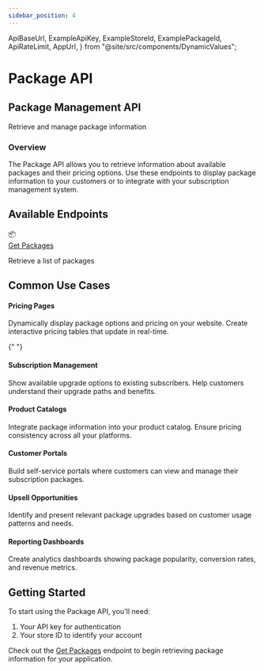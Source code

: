 ```yaml
---
sidebar_position: 4
---
```


  ApiBaseUrl,
  ExampleApiKey,
  ExampleStoreId,
  ExamplePackageId,
  ApiRateLimit,
  AppUrl,
} from "@site/src/components/DynamicValues";

# Package API

<div className="explorer-header">
  <div className="explorer-header-content">
    <h2>Package Management API</h2>
    <p>Retrieve and manage package information</p>
  </div>
</div>

<div className="introduction-section">
  <div className="introduction-card">
    <h3>Overview</h3>
    <p>
      The Package API allows you to retrieve information about available
      packages and their pricing options. Use these endpoints to display package
      information to your customers or to integrate with your subscription
      management system.
    </p>
  </div>
</div>

## Available Endpoints

<div className="endpoints-section">
  <div className="endpoints-card">
    <div className="endpoint-category">
      <div className="endpoint-list">
        <div className="endpoint-item">
          <div className="endpoint-icon">📦</div>
          <div className="endpoint-content">
            <a href="/api-reference/packages/get-packages">Get Packages</a>
            <p>Retrieve a list of packages</p>
          </div>
        </div>
      </div>
    </div>
  </div>
</div>

## Common Use Cases

<div className="use-cases-section">
  <div className="use-case-item">
    <h4>Pricing Pages</h4>
    <p>Dynamically display package options and pricing on your website. Create interactive pricing tables that update in real-time.</p>
  </div>

{" "}
<div className="use-case-item">
  <h4>Subscription Management</h4>
  <p>
    Show available upgrade options to existing subscribers. Help customers
    understand their upgrade paths and benefits.
  </p>
</div>

  <div className="use-case-item">
    <h4>Product Catalogs</h4>
    <p>Integrate package information into your product catalog. Ensure pricing consistency across all your platforms.</p>
  </div>
  
  <div className="use-case-item">
    <h4>Customer Portals</h4>
    <p>Build self-service portals where customers can view and manage their subscription packages.</p>
  </div>
  
  <div className="use-case-item">
    <h4>Upsell Opportunities</h4>
    <p>Identify and present relevant package upgrades based on customer usage patterns and needs.</p>
  </div>
  
  <div className="use-case-item">
    <h4>Reporting Dashboards</h4>
    <p>Create analytics dashboards showing package popularity, conversion rates, and revenue metrics.</p>
  </div>
</div>

## Getting Started

To start using the Package API, you'll need:

1. Your API key for authentication
2. Your store ID to identify your account

Check out the [Get Packages](/api-reference/packages/get-packages) endpoint to begin retrieving package information for your application.
